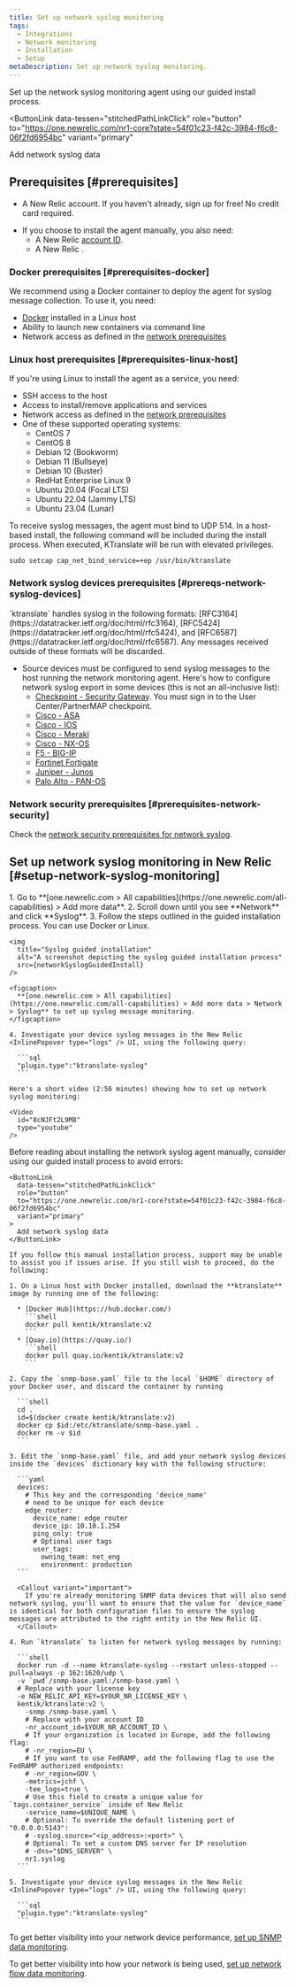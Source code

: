 ```yaml
---
title: Set up network syslog monitoring
tags:
  - Integrations
  - Network monitoring
  - Installation
  - Setup
metaDescription: Set up network syslog monitoring.
---
```



Set up the network syslog monitoring agent using our guided install process.

<ButtonLink
  data-tessen="stitchedPathLinkClick"
  role="button"
  to="https://one.newrelic.com/nr1-core?state=54f01c23-f42c-3984-f6c8-06f2fd6954bc"
  variant="primary"
>
  Add network syslog data
</ButtonLink>

## Prerequisites [#prerequisites]

* A New Relic account. If you haven't already, sign up for free! No credit card required.

<InlineSignup/>

* If you choose to install the agent manually, you also need: 
  * A New Relic [account ID](/docs/accounts/accounts-billing/account-setup/account-id).
  * A New Relic <InlinePopover type="licenseKey" />.

### Docker prerequisites [#prerequisites-docker]

We recommend using a Docker container to deploy the agent for syslog message collection. To use it, you need:

* [Docker](https://docs.docker.com/engine/install) installed in a Linux host
* Ability to launch new containers via command line
* Network access as defined in the [network prerequisites](/docs/network-performance-monitoring/setup-performance-monitoring/network-syslog-monitoring/#prerequisites-network-security)

### Linux host prerequisites [#prerequisites-linux-host]

If you're using Linux to install the agent as a service, you need:

* SSH access to the host
* Access to install/remove applications and services
* Network access as defined in the [network prerequisites](/docs/network-performance-monitoring/setup-performance-monitoring/network-syslog-monitoring/#prerequisites-network-security)
* One of these supported operating systems:
    * CentOS 7
    * CentOS 8
    * Debian 12 (Bookworm)
    * Debian 11 (Bullseye)
    * Debian 10 (Buster)
    * RedHat Enterprise Linux 9
    * Ubuntu 20.04 (Focal LTS)
    * Ubuntu 22.04 (Jammy LTS)
    * Ubuntu 23.04 (Lunar)

<Callout variant="important">
  To receive syslog messages, the agent must bind to UDP 514. In a host-based install, the following command will be included during the install process. When executed, KTranslate will be run with elevated privileges.
  
  `sudo setcap cap_net_bind_service=+ep /usr/bin/ktranslate`
</Callout>

### Network syslog devices prerequisites [#prereqs-network-syslog-devices]

<Callout variant="important">
  `ktranslate` handles syslog in the following formats: [RFC3164](https://datatracker.ietf.org/doc/html/rfc3164), [RFC5424](https://datatracker.ietf.org/doc/html/rfc5424), and [RFC6587](https://datatracker.ietf.org/doc/html/rfc6587). Any messages received outside of these formats will be discarded.
</Callout>

* Source devices must be configured to send syslog messages to the host running the network monitoring agent. Here's how to configure network syslog export in some devices (this is not an all-inclusive list):
  * [Checkpoint - Security Gateway](https://sc1.checkpoint.com/documents/R80.40/WebAdminGuides/EN/CP_R80.40_LoggingAndMonitoring_AdminGuide/Topics-LMG/Working-with-Syslog-Servers.htm). You must sign in to the User Center/PartnerMAP checkpoint.
  * [Cisco - ASA](https://www.cisco.com/c/en/us/support/docs/security/pix-500-series-security-appliances/63884-config-asa-00.html)
  * [Cisco - IOS](https://community.cisco.com/t5/networking-documents/how-to-configure-logging-in-cisco-ios/ta-p/3132434)
  * [Cisco - Meraki](https://documentation.meraki.com/General_Administration/Monitoring_and_Reporting/Syslog_Server_Overview_and_Configuration)
  * [Cisco - NX-OS](https://www.cisco.com/c/en/us/td/docs/switches/datacenter/nexus9000/sw/6-x/system_management/configuration/guide/_Cisco_Nexus_9000_Series_NX-OS_System_Management_Configuration_Guide/sm_5syslog.html)
  * [F5 - BIG-IP](https://support.f5.com/csp/article/K13080)
  * [Fortinet Fortigate](https://help.fortinet.com/fadc/4-5-1/olh/Content/FortiADC/handbook/log_remote.htm)
  * [Juniper - Junos](https://www.juniper.net/documentation/us/en/software/junos/network-mgmt/topics/ref/statement/syslog-edit-system.html)
  * [Palo Alto - PAN-OS](https://docs.paloaltonetworks.com/pan-os/10-1/pan-os-admin/monitoring/use-syslog-for-monitoring/configure-syslog-monitoring.html)

### Network security prerequisites [#prerequisites-network-security]

Check the [network security prerequisites for network syslog](/install/npm).

## Set up network syslog monitoring in New Relic [#setup-network-syslog-monitoring]

<CollapserGroup>
  <Collapser
    id="guided-install-setup"
    title="Guided Installation setup"
  >
    1. Go to **[one.newrelic.com > All capabilities](https://one.newrelic.com/all-capabilities) > Add more data**.
    2. Scroll down until you see **Network** and click **Syslog**.
    3. Follow the steps outlined in the guided installation process. You can use Docker or Linux.

    <img
      title="Syslog guided installation"
      alt="A screenshot depicting the syslog guided installation process"
      src={networkSyslogGuidedInstall}
    />

    <figcaption>
      **[one.newrelic.com > All capabilities](https://one.newrelic.com/all-capabilities) > Add more data > Network > Syslog** to set up syslog message monitoring.
    </figcaption>

    4. Investigate your device syslog messages in the New Relic <InlinePopover type="logs" /> UI, using the following query:

      ```sql
      "plugin.type":"ktranslate-syslog"
      ```

    Here's a short video (2:56 minutes) showing how to set up network syslog monitoring:

    <Video
      id="8cNJFt2L9M8"
      type="youtube"
    />
  </Collapser>
</CollapserGroup>

<CollapserGroup>
  <Collapser
    id="manual-container-setup"
    title="Manual container setup"
  >
    Before reading about installing the network syslog agent manually, consider using our guided install process to avoid errors:

    <ButtonLink
      data-tessen="stitchedPathLinkClick"
      role="button"
      to="https://one.newrelic.com/nr1-core?state=54f01c23-f42c-3984-f6c8-06f2fd6954bc"
      variant="primary"
    >
      Add network syslog data
    </ButtonLink>

    If you follow this manual installation process, support may be unable to assist you if issues arise. If you still wish to proceed, do the following:

    1. On a Linux host with Docker installed, download the **ktranslate** image by running one of the following:

      * [Docker Hub](https://hub.docker.com/)
        ```shell
        docker pull kentik/ktranslate:v2
        ```
      * [Quay.io](https://quay.io/)
        ```shell
        docker pull quay.io/kentik/ktranslate:v2
        ```

    2. Copy the `snmp-base.yaml` file to the local `$HOME` directory of your Docker user, and discard the container by running

      ```shell
      cd .
      id=$(docker create kentik/ktranslate:v2)
      docker cp $id:/etc/ktranslate/snmp-base.yaml .
      docker rm -v $id
      ```

    3. Edit the `snmp-base.yaml` file, and add your network syslog devices inside the `devices` dictionary key with the following structure:

      ```yaml
      devices:
        # This key and the corresponding 'device_name'
        # need to be unique for each device
        edge_router:
          device_name: edge_router
          device_ip: 10.10.1.254
          ping_only: true
          # Optional user tags
          user_tags:
            owning_team: net_eng
            environment: production
      ```

      <Callout variant="important">
        If you're already monitoring SNMP data devices that will also send network syslog, you'll want to ensure that the value for `device_name` is identical for both configuration files to ensure the syslog messages are attributed to the right entity in the New Relic UI.
      </Callout>

    4. Run `ktranslate` to listen for network syslog messages by running:

      ```shell
      docker run -d --name ktranslate-syslog --restart unless-stopped --pull=always -p 162:1620/udp \
      -v `pwd`/snmp-base.yaml:/snmp-base.yaml \
      # Replace with your license key
      -e NEW_RELIC_API_KEY=$YOUR_NR_LICENSE_KEY \
      kentik/ktranslate:v2 \
        -snmp /snmp-base.yaml \
        # Replace with your account ID
        -nr_account_id=$YOUR_NR_ACCOUNT_ID \
        # If your organization is located in Europe, add the following flag:
        # -nr_region=EU \
        # If you want to use FedRAMP, add the following flag to use the FedRAMP authorized endpoints:
        # -nr_region=GOV \
        -metrics=jchf \
        -tee_logs=true \
        # Use this field to create a unique value for `tags.container_service` inside of New Relic
        -service_name=$UNIQUE_NAME \
        # Optional: To override the default listening port of "0.0.0.0:5143":
        # -syslog.source="<ip_address>:<port>" \
        # Optional: To set a custom DNS server for IP resolution
        # -dns="$DNS_SERVER" \
        nr1.syslog
      ```
    
    5. Investigate your device syslog messages in the New Relic <InlinePopover type="logs" /> UI, using the following query:

      ```sql
      "plugin.type":"ktranslate-syslog"
      ```
  </Collapser>
</CollapserGroup>

<InstallFeedback />

To get better visibility into your network device performance, [set up SNMP data monitoring](/docs/network-performance-monitoring/setup-performance-monitoring/snmp-performance-monitoring).

To get better visibility into how your network is being used, [set up network flow data monitoring](/docs/network-performance-monitoring/setup-performance-monitoring/network-flow-monitoring).
